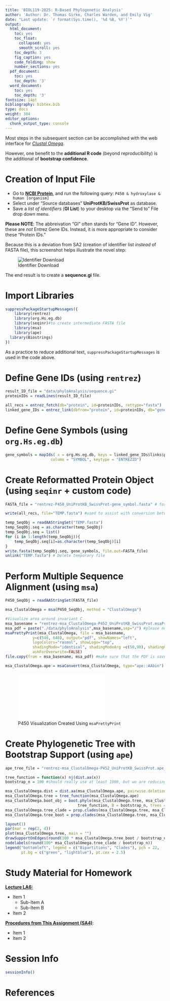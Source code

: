 ```yaml
---
title: 'BIOL119-2025: R-Based Phylogenetic Analysis'
author: 'Author: Dr. Thomas Girke, Charles Warden, and Emily Vig'
date: "Last update: `r format(Sys.time(), '%d %B, %Y')`"
output:
  html_document:
    toc: yes
    toc_float:
      collapsed: yes
      smooth_scroll: yes
    toc_depth: 3
    fig_caption: yes
    code_folding: show
    number_sections: yes
  pdf_document:
    toc: yes
    toc_depth: '3'
  word_document:
    toc: yes
    toc_depth: '3'
fontsize: 14pt
bibliography: bibtex.bib
type: docs
weight: 304
editor_options: 
  chunk_output_type: console
---
```


<!---
- Compile from command-line
Rscript -e "rmarkdown::render('phyloAnalysis.Rmd', c('html_document'), clean=FALSE)"
-->


Most steps in the subsequent section can be accomplished with the web interface for [*Clustal Omega*](https://www.ebi.ac.uk/jdispatcher/msa/clustalo).

However, one benefit to the **additional R code** (beyond reproducibility) is the additional of **bootstrap confidence**.

# Creation of Input File

 - Go to **[NCBI Protein](http://www.ncbi.nlm.nih.gov/protein)**, and run the following query: `P450 & hydroxylase & human [organism]`
 - Select under “Source databases” **UniProtKB/SwissProt** as database.
 - Save a *list of identifiers* (**GI List**) to your desktop via the "Send to" File drop down menu.

**Please NOTE**: The abbreivation "GI" often stands for "Gene ID".  However, these are *not* Entrez Gene IDs.  Instead, it is more appropriate to consider these "Protein IDs."

Because this is a deviation from SA2 (creation of identifier list *instead* of FASTA file), this screenshot helps illustrate the novel step:

![Identifier Download](data/phyloAnalysis/NCBI_Protein.png "Downloading List of Identifiers")

The end result is to create a **sequence.gi** file.

# Import Libraries

```r
suppressPackageStartupMessages({
	library(rentrez)
	library(org.Hs.eg.db)
	library(seqinr)#to create intermediate FASTA file
	library(msa)
	library(ape)
  library(Biostrings)
})
```

As a practice to reduce additional text, `suppressPackageStartupMessages` is used in the code above.

# Define Gene IDs (using `rentrez`)

```r
result_ID_file = "data/phyloAnalysis/sequence.gi"
proteinIDs = readLines(result_ID_file)

all_recs = entrez_fetch(db="protein", id=proteinIDs, rettype="fasta")
linked_gene_IDs = entrez_link(dbfrom="protein", id=proteinIDs, db="gene")
```

# Define Gene Symbols (using `org.Hs.eg.db`)

```r
gene_symbols = mapIds( x = org.Hs.eg.db, keys = linked_gene_IDs$links$protein_gene,
					column = "SYMBOL", keytype = "ENTREZID")
```

# Create Reformatted Protein Object (using `seqinr` + custom code)

```r
FASTA_file = "rentrez-P450_UniProtKB_SwissProt-gene_symbol.fasta" # for OUTPUT, not input

write(all_recs, file="TEMP.fasta") #used to assist with conversion between R objects

temp_SeqObj = readAAStringSet("TEMP.fasta")
temp_SeqObj.seq = as.character(temp_SeqObj)
temp_SeqObj.seq = list()
for (i in 1:length(temp_SeqObj)){
	temp_SeqObj.seq[i]=as.character(temp_SeqObj)[i]
}
write.fasta(temp_SeqObj.seq, gene_symbols, file.out=FASTA_file)
unlink("TEMP.fasta") # Delete temporary file

```

# Perform Multiple Sequence Alignment (using `msa`)

```r
P450_SeqObj = readAAStringSet(FASTA_file)

msa_ClustalOmega = msa(P450_SeqObj, method = "ClustalOmega")

#Visualize area around invariant C
msa_basename = "rentrez-msa_ClustalOmega-P452_UniProtKB_SwissProt.msaPrettyPrint.pdf" #please note the folder that is saved for GitHub visualization
msa_pdf = paste("./data/phyloAnalysis",msa_basename,sep="/") #please note the folder that is saved for GitHub visualization
msaPrettyPrint(msa_ClustalOmega, file = msa_basename,
			y=c(540, 640), output="pdf", showNames="left", 
			logoColors="rasmol", showLogo="top",
			shadingMode="identical", shadingModeArg =c(50,90), shadingColors = "grays",
			askForOverwrite=FALSE)
file.copy(from = msa_basename, msa_pdf) #make sure that the PDF is saved in the intended location

msa_ClustalOmega.ape = msaConvert(msa_ClustalOmega, type="ape::AAbin") #conversion of R object for next step
```

![P450 Visualization Created Using `msaPrettyPrint`](./data/phyloAnalysis/rentrez-msa_ClustalOmega-P452_UniProtKB_SwissProt.msaPrettyPrint.pdf){width=65%}

# Create Phylogenetic Tree with Bootstrap Support (using `ape`)

```r
ape_tree_file = "rentrez-msa_ClustalOmega-P452_UniProtKB_SwissProt.ape_tree.bootstrap-gene_symbol.png" #for OUTPUT, not input

tree_function = function(x) nj(dist.aa(x))
bootstrap_n = 100 #should really use at least 1000, but we are reducing time and resources

msa_ClustalOmega.dist = dist.aa(msa_ClustalOmega.ape, pairwise.deletion = FALSE, scaled = FALSE)
msa_ClustalOmega.tree = tree_function(msa_ClustalOmega.ape)
msa_ClustalOmega.boot_obj = boot.phylo(msa_ClustalOmega.tree, msa_ClustalOmega.ape,
								tree_function, B = bootstrap_n, trees = TRUE)
msa_ClustalOmega.tree_clade = prop.clades(msa_ClustalOmega.tree, msa_ClustalOmega.boot_obj$trees, rooted = FALSE)
msa_ClustalOmega.tree_boot = prop.clades(msa_ClustalOmega.tree, msa_ClustalOmega.boot_obj$trees)

layout(1)
par(mar = rep(2, 4))
plot(msa_ClustalOmega.tree, main = "")
drawSupportOnEdges(round(100 * msa_ClustalOmega.tree_boot / bootstrap_n))
nodelabels(round(100* msa_ClustalOmega.tree_clade / bootstrap_n))
legend("bottomleft", legend = c("Bipartitions", "Clades"), pch = 22,
       pt.bg = c("green", "lightblue"), pt.cex = 2.5)
```


# Study Material for Homework

<u>**Lecture LA6:**</u>
<ul>
 <li>Item 1
	<ul>
	 <li>Sub-Item A</li>
	 <li>Sub-Item B</li>
	</ul>
 </li>
 
 <li>Item 2</li>
</ul>

**<u>Procedures from This Assignment (SA4)</u>**:
<ul>
 <li>Item 1</li>
 <li>Item 2</li>
</ul>


# Session Info

```r
sessionInfo()
```

# References
